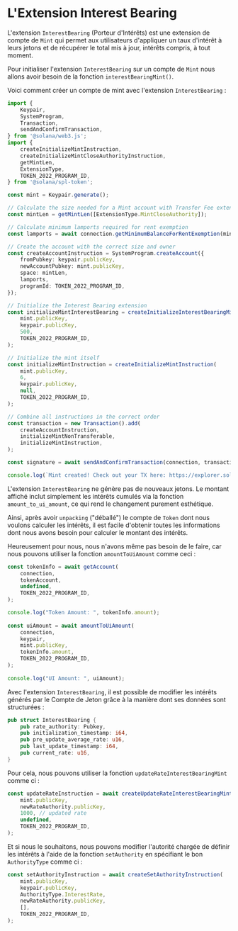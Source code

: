 
# L'Extension Interest Bearing

L'extension `InterestBearing` (Porteur d'Intérêts) est une extension de compte de `Mint` qui permet aux utilisateurs d'appliquer un taux d'intérêt à leurs jetons et de récupérer le total mis à jour, intérêts compris, à tout moment.

<ArticleSection name="Initialisation du Compte de Mint" id="initializing-the-mint-account" level="h2" />

Pour initialiser l'extension `InterestBearing` sur un compte de `Mint` nous allons avoir besoin de la fonction `interestBearingMint()`. 

Voici comment créer un compte de mint avec l'extension `InterestBearing` :

```ts
import {
    Keypair,
    SystemProgram,
    Transaction,
    sendAndConfirmTransaction,
} from '@solana/web3.js';
import {
    createInitializeMintInstruction,
    createInitializeMintCloseAuthorityInstruction,
    getMintLen,
    ExtensionType,
    TOKEN_2022_PROGRAM_ID,
} from '@solana/spl-token';

const mint = Keypair.generate();

// Calculate the size needed for a Mint account with Transfer Fee extension
const mintLen = getMintLen([ExtensionType.MintCloseAuthority]);

// Calculate minimum lamports required for rent exemption
const lamports = await connection.getMinimumBalanceForRentExemption(mintLen);

// Create the account with the correct size and owner
const createAccountInstruction = SystemProgram.createAccount({
    fromPubkey: keypair.publicKey,
    newAccountPubkey: mint.publicKey,
    space: mintLen,
    lamports,
    programId: TOKEN_2022_PROGRAM_ID,
});

// Initialize the Interest Bearing extension
const initializeMintInterestBearing = createInitializeInterestBearingMintInstruction(
    mint.publicKey,
    keypair.publicKey,
    500,
    TOKEN_2022_PROGRAM_ID,
);

// Initialize the mint itself
const initializeMintInstruction = createInitializeMintInstruction(
    mint.publicKey,
    6,
    keypair.publicKey,
    null,
    TOKEN_2022_PROGRAM_ID,
);

// Combine all instructions in the correct order
const transaction = new Transaction().add(
    createAccountInstruction,
    initializeMintNonTransferable,
    initializeMintInstruction,
);

const signature = await sendAndConfirmTransaction(connection, transaction, [keypair, mint]);

console.log(`Mint created! Check out your TX here: https://explorer.solana.com/tx/${signature}?cluster=devnet`);
```

<ArticleSection name="Calcul des Intérêts" id="calculating-the-interest" level="h2" />

L'extension `InterestBearing` ne génère pas de nouveaux jetons. Le montant affiché inclut simplement les intérêts cumulés via la fonction `amount_to_ui_amount`, ce qui rend le changement purement esthétique. 

Ainsi, après avoir `unpacking` ("déballé") le compte de `Token` dont nous voulons calculer les intérêts, il est facile d'obtenir toutes les informations dont nous avons besoin pour calculer le montant des intérêts.

Heureusement pour nous, nous n'avons même pas besoin de le faire, car nous pouvons utiliser la fonction `amountToUiAmount` comme ceci :

```ts
const tokenInfo = await getAccount(
    connection,
    tokenAccount,
    undefined,
    TOKEN_2022_PROGRAM_ID,
);

console.log("Token Amount: ", tokenInfo.amount);
    
const uiAmount = await amountToUiAmount(
    connection,
    keypair,
    mint.publicKey,
    tokenInfo.amount,
    TOKEN_2022_PROGRAM_ID,
);
    
console.log("UI Amount: ", uiAmount);
```

<ArticleSection name="Mettre à Jour l'Extension Interest Bearing" id="updating-the-interest-bearing-extension" level="h2" />

Avec l'extension `InterestBearing`, il est possible de modifier les intérêts générés par le Compte de Jeton grâce à la manière dont ses données sont structurées :

```rust
pub struct InterestBearing {
    pub rate_authority: Pubkey,
    pub initialization_timestamp: i64,
    pub pre_update_average_rate: u16,
    pub last_update_timestamp: i64,
    pub current_rate: u16,
}
```

Pour cela, nous pouvons utiliser la fonction `updateRateInterestBearingMint` comme ci : 

```ts
const updateRateInstruction = await createUpdateRateInterestBearingMintInstruction(
    mint.publicKey,
    newRateAuthority.publicKey,
    1000, // updated rate
    undefined,
    TOKEN_2022_PROGRAM_ID,
);
```

Et si nous le souhaitons, nous pouvons modifier l'autorité chargée de définir les intérêts à l'aide de la fonction `setAuthority` en spécifiant le bon `AuthorityType` comme ci :

```ts
const setAuthorityInstruction = await createSetAuthorityInstruction(
    mint.publicKey,
    keypair.publicKey,
    AuthorityType.InterestRate,
    newRateAuthority.publicKey,
    [],
    TOKEN_2022_PROGRAM_ID,
);
```
